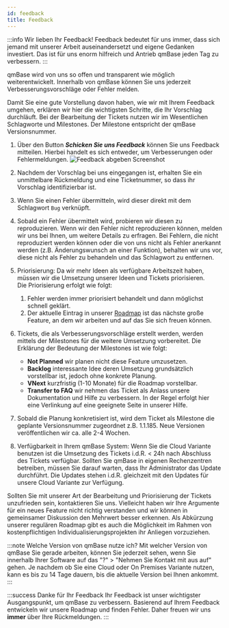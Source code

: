 ---
id: feedback
title: Feedback
---

:::info Wir lieben Ihr Feedback!
Feedback bedeutet für uns immer, dass sich jemand mit unserer Arbeit auseinandersetzt und eigene Gedanken investiert.
Das ist für uns enorm hilfreich und Antrieb qmBase jeden Tag zu verbessern.
:::

qmBase wird von uns so offen und transparent wie möglich weiterentwickelt. Innerhalb von qmBase können Sie uns jederzeit Verbesserungsvorschläge oder Fehler melden.

Damit Sie eine gute Vorstellung davon haben, wie wir mit Ihrem Feedback umgehen, erklären wir hier die wichtigsten Schritte, die Ihr Vorschlag durchläuft.
Bei der Bearbeitung der Tickets nutzen wir im Wesentlichen Schlagworte und Milestones. Der Milestone entspricht der qmBase Versionsnummer.

1. Über den Button **_Schicken Sie uns Feedback_** können Sie uns Feedback mitteilen. Hierbei handelt es sich entweder, um Verbesserungen oder Fehlermeldungen.
   ![Feedback abgeben Screenshot](https://caqadmin.blob.core.windows.net/public-screenshots/manual-screenshots/2023-01-12-sendFeedback.png)
2. Nachdem der Vorschlag bei uns eingegangen ist, erhalten Sie ein unmittelbare Rückmeldung und eine Ticketnummer, so dass ihr Vorschlag identifizierbar ist.
3. Wenn Sie einen Fehler übermitteln, wird dieser direkt mit dem Schlagwort <code>Bug</code> verknüpft.
4. Sobald ein Fehler übermittelt wird, probieren wir diesen zu reproduzieren.
   Wenn wir den Fehler nicht reproduzieren können, melden wir uns bei Ihnen, um weitere Details zu erfragen.
   Bei Fehlern, die nicht reproduziert werden können oder die von uns nicht als Fehler anerkannt werden (z.B. Änderungswunsch an einer Funktion), behalten wir uns vor, diese nicht als Fehler zu behandeln und das Schlagwort zu entfernen.
5. Priorisierung: Da wir mehr Ideen als verfügbare Arbeitszeit haben, müssen wir die Umsetzung unserer Ideen und Tickets priorisieren.  
   Die Priorisierung erfolgt wie folgt:
   1. Fehler werden immer priorisiert behandelt und dann möglichst schnell geklärt.
   2. Der aktuelle Eintrag in unserer [Roadmap](/roadmap) ist das nächste große Feature, an dem wir arbeiten und auf das Sie sich freuen können.
6. Tickets, die als Verbesserungsvorschläge erstellt werden, werden mittels der Milestones für die weitere Umsetzung vorbereitet. Die Erklärung der Bedeutung der Milestones ist wie folgt:

   - **Not Planned** wir planen nicht diese Feature umzusetzen.
   - **Backlog** interessante Idee deren Umsetzung grundsätzlich vorstellbar ist, jedoch ohne konkrete Planung.
   - **VNext** kurzfristig (1-10 Monate) für die Roadmap vorstellbar.
   - **Transfer to FAQ** wir nehmen das Ticket als Anlass unsere Dokumentation und Hilfe zu verbessern. In der Regel erfolgt hier eine Verlinkung auf eine geeignete Seite in unserer Hilfe.

7. Sobald die Planung konkretisiert ist, wird dem Ticket als Milestone die geplante Versionsnummer zugeordnet z.B. 1.1.185. Neue Versionen veröffentlichen wir ca. alle 2-4 Wochen.
8. Verfügbarkeit in Ihrem qmBase System: Wenn Sie die Cloud Variante benutzen ist die Umsetzung des Tickets i.d.R. < 24h nach Abschluss des Tickets verfügbar.
   Sollten Sie qmBase in eigenen Rechenzentren betreiben, müssen Sie darauf warten, dass Ihr Administrator das Update durchführt. Die Updates stehen i.d.R. gleichzeit mit den Updates für unsere Cloud Variante zur Verfügung.

Sollten Sie mit unserer Art der Bearbeitung und Priorisierung der Tickets unzufrieden sein, kontaktieren Sie uns.
Vielleicht haben wir Ihre Argumente für ein neues Feature nicht richtig verstanden und wir können in gemeinsamer Diskussion den Mehrwert besser erkennen.
Als Abkürzung unserer regulären Roadmap gibt es auch die Möglichkeit im Rahmen von kostenpflichtigen Individualisierungsprojekten ihr Anliegen vorzuziehen.

:::note Welche Version von qmBase nutze ich?
Mit welcher Version von qmBase Sie gerade arbeiten, können Sie jederzeit sehen, wenn Sie innerhalb Ihrer Software auf das "?" > "Nehmen Sie Kontakt mit aus auf" gehen.
Je nachdem ob Sie eine Cloud oder On Premises Variante nutzen, kann es bis zu 14 Tage dauern, bis die aktuelle Version bei Ihnen ankommt.
:::

:::success Danke für Ihr Feedback
Ihr Feedback ist unser wichtigster Ausgangspunkt, um qmBase zu verbessern. Basierend auf Ihrem Feedback entwickeln wir unsere Roadmap und finden Fehler. Daher freuen wir uns **immer** über Ihre Rückmeldungen.
:::
